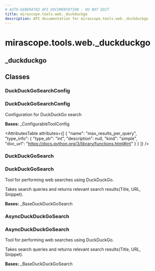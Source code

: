 ```yaml
---
# AUTO-GENERATED API DOCUMENTATION - DO NOT EDIT
title: mirascope.tools.web._duckduckgo
description: API documentation for mirascope.tools.web._duckduckgo
---
```


# mirascope.tools.web._duckduckgo

## <ApiType type="Module" module="mirascope.tools.web._duckduckgo" path="tools/web/duckduckgo" symbolName="_duckduckgo" /> _duckduckgo

## Classes

### DuckDuckGoSearchConfig

### <ApiType type="Class" module="mirascope.tools.web._duckduckgo" path="tools/web/duckduckgo" symbolName="DuckDuckGoSearchConfig" /> DuckDuckGoSearchConfig

Configuration for DuckDuckGo search

**Bases:** _ConfigurableToolConfig

<AttributesTable
  attributes={[
  {
    "name": "max_results_per_query",
    "type_info": {
      "type_str": "int",
      "description": null,
      "kind": "simple",
      "doc_url": "https://docs.python.org/3/library/functions.html#int"
    }
  }
]}
/>


### DuckDuckGoSearch

### <ApiType type="Class" module="mirascope.tools.web._duckduckgo" path="tools/web/duckduckgo" symbolName="DuckDuckGoSearch" /> DuckDuckGoSearch

Tool for performing web searches using DuckDuckGo.

Takes search queries and returns relevant search results(Title, URL, Snippet).

**Bases:** _BaseDuckDuckGoSearch


### AsyncDuckDuckGoSearch

### <ApiType type="Class" module="mirascope.tools.web._duckduckgo" path="tools/web/duckduckgo" symbolName="AsyncDuckDuckGoSearch" /> AsyncDuckDuckGoSearch

Tool for performing web searches using DuckDuckGo.

Takes search queries and returns relevant search results(Title, URL, Snippet).

**Bases:** _BaseDuckDuckGoSearch



